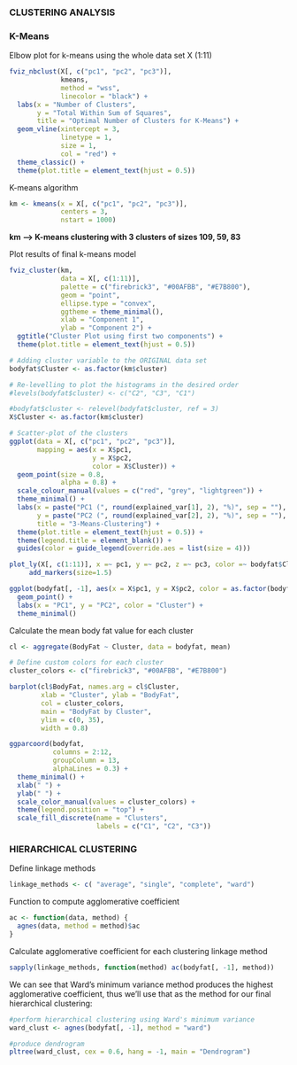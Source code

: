 ### CLUSTERING ANALYSIS ###

### K-Means###

Elbow plot for k-means using the whole data set X (1:11)
```r
fviz_nbclust(X[, c("pc1", "pc2", "pc3")], 
             kmeans, 
             method = "wss",
             linecolor = "black") + 
  labs(x = "Number of Clusters",
       y = "Total Within Sum of Squares",
       title = "Optimal Number of Clusters for K-Means") +
  geom_vline(xintercept = 3, 
             linetype = 1, 
             size = 1,
             col = "red") +
  theme_classic() +
  theme(plot.title = element_text(hjust = 0.5))
```

K-means algorithm
```r
km <- kmeans(x = X[, c("pc1", "pc2", "pc3")], 
             centers = 3, 
             nstart = 1000)
```
**km --> K-means clustering with 3 clusters of sizes 109, 59, 83**


Plot results of final k-means model
```r
fviz_cluster(km, 
             data = X[, c(1:11)],
             palette = c("firebrick3", "#00AFBB", "#E7B800"),
             geom = "point",
             ellipse.type = "convex",
             ggtheme = theme_minimal(),
             xlab = "Component 1",
             ylab = "Component 2") +
  ggtitle("Cluster Plot using first two components") +
  theme(plot.title = element_text(hjust = 0.5))
```


```r
# Adding cluster variable to the ORIGINAL data set
bodyfat$Cluster <- as.factor(km$cluster)
```

```r
# Re-levelling to plot the histograms in the desired order
#levels(bodyfat$cluster) <- c("C2", "C3", "C1")

#bodyfat$cluster <- relevel(bodyfat$cluster, ref = 3)
X$Cluster <- as.factor(km$cluster) 

# Scatter-plot of the clusters
ggplot(data = X[, c("pc1", "pc2", "pc3")], 
       mapping = aes(x = X$pc1,
                     y = X$pc2,
                     color = X$Cluster)) +
  geom_point(size = 0.8, 
             alpha = 0.8) +
  scale_colour_manual(values = c("red", "grey", "lightgreen")) +
  theme_minimal() +
  labs(x = paste("PC1 (", round(explained_var[1], 2), "%)", sep = ""),
       y = paste("PC2 (", round(explained_var[2], 2), "%)", sep = ""),
       title = "3-Means-Clustering") +
  theme(plot.title = element_text(hjust = 0.5)) +
  theme(legend.title = element_blank()) +
  guides(color = guide_legend(override.aes = list(size = 4)))
```




```r
plot_ly(X[, c(1:11)], x =~ pc1, y =~ pc2, z =~ pc3, color =~ bodyfat$Cluster) %>%
     add_markers(size=1.5)
```


```r
ggplot(bodyfat[, -1], aes(x = X$pc1, y = X$pc2, color = as.factor(bodyfat$Cluster))) +
  geom_point() +
  labs(x = "PC1", y = "PC2", color = "Cluster") +
  theme_minimal()

```

Calculate the mean body fat value for each cluster
```r
cl <- aggregate(BodyFat ~ Cluster, data = bodyfat, mean)
```

```r
# Define custom colors for each cluster
cluster_colors <- c("firebrick3", "#00AFBB", "#E7B800")

barplot(cl$BodyFat, names.arg = cl$Cluster, 
        xlab = "Cluster", ylab = "BodyFat", 
        col = cluster_colors, 
        main = "BodyFat by Cluster",
        ylim = c(0, 35),
        width = 0.8)
```

```r
ggparcoord(bodyfat,
           columns = 2:12, 
           groupColumn = 13, 
           alphaLines = 0.3) +
  theme_minimal() +
  xlab(" ") +
  ylab(" ") +
  scale_color_manual(values = cluster_colors) +
  theme(legend.position = "top") +
  scale_fill_discrete(name = "Clusters", 
                      labels = c("C1", "C2", "C3"))
```


### HIERARCHICAL CLUSTERING ###

Define linkage methods
```r
linkage_methods <- c( "average", "single", "complete", "ward")
```

Function to compute agglomerative coefficient
```r
ac <- function(data, method) {
  agnes(data, method = method)$ac
}
```

Calculate agglomerative coefficient for each clustering linkage method
```r
sapply(linkage_methods, function(method) ac(bodyfat[, -1], method))
```

We can see that Ward’s minimum variance method produces the highest agglomerative coefficient, thus we’ll use that as the method for our final hierarchical clustering:
```r
#perform hierarchical clustering using Ward's minimum variance
ward_clust <- agnes(bodyfat[, -1], method = "ward")

#produce dendrogram
pltree(ward_clust, cex = 0.6, hang = -1, main = "Dendrogram")
```